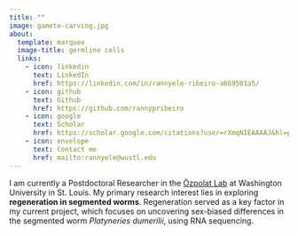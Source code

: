 ```yaml
---
title: ""
image: gamete-carving.jpg
about:
  template: marquee
  image-title: germline cells
  links:
    - icon: linkedin
      text: LinkedIn
      href: https://linkedin.com/in/rannyele-ribeiro-a669501a5/
    - icon: github
      text: Github
      href: https://github.com/rannypribeiro
    - icon: google
      text: Scholar
      href: https://scholar.google.com/citations?user=rXmqNIEAAAAJ&hl=pt-BR
    - icon: envelope
      text: Contact me
      href: mailto:rannyele@wustl.edu
---
```


<p style="text-align: center;">

I am currently a Postdoctoral Researcher in the [Özpolat Lab](https://bduyguozpolat.org/) at Washington University in St. Louis. My primary research interest lies in exploring **regeneration in segmented worms**. Regeneration served as a key factor in my current project, which focuses on uncovering sex-biased differences in the segmented worm *Platyneries dumerilii*, using RNA sequencing.

</p>
